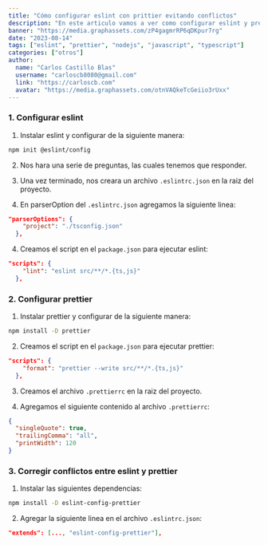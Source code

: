 ```yaml
---
title: "Cómo configurar eslint con prittier evitando conflictos"
description: "En este articulo vamos a ver como configurar eslint y prettier en un proyecto de nodejs y evitar conflictos entre ellos."
banner: "https://media.graphassets.com/zP4gagmrRP6qDKpur7rg"
date: "2023-08-14"
tags: ["eslint", "prettier", "nodejs", "javascript", "typescript"]
categories: ["otros"]
author:
  name: "Carlos Castillo Blas"
  username: "carloscb8080@gmail.com"
  link: "https://carloscb.com"
  avatar: "https://media.graphassets.com/otnVAQkeTcGeiio3rUxx"
---
```


### 1. Configurar eslint

1. Instalar eslint y configurar de la siguiente manera:

```bash
npm init @eslint/config
```

2.  Nos hara una serie de preguntas, las cuales tenemos que responder.

3.  Una vez terminado, nos creara un archivo `.eslintrc.json` en la raiz del proyecto.

4.  En parserOption del `.eslintrc.json` agregamos la siguiente linea:

```json
"parserOptions": {
    "project": "./tsconfig.json"
  },
```

4.  Creamos el script en el `package.json` para ejecutar eslint:

```json
"scripts": {
    "lint": "eslint src/**/*.{ts,js}"
  },
```

### 2. Configurar prettier

1.  Instalar prettier y configurar de la siguiente manera:

```bash
npm install -D prettier
```

2.  Creamos el script en el `package.json` para ejecutar prettier:

```json
"scripts": {
    "format": "prettier --write src/**/*.{ts,js}"
  },

```

3. Creamos el archivo `.prettierrc` en la raiz del proyecto.

4. Agregamos el siguiente contenido al archivo `.prettierrc`:

```json
{
  "singleQuote": true,
  "trailingComma": "all",
  "printWidth": 120
}
```

### 3. Corregir conflictos entre eslint y prettier

1.  Instalar las siguientes dependencias:

```bash
npm install -D eslint-config-prettier
```

2.  Agregar la siguiente linea en el archivo `.eslintrc.json`:

```json
"extends": [..., "eslint-config-prettier"],
```

